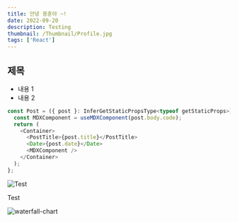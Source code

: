 ```yaml
---
title: 안녕 용훈아 ~!
date: 2022-09-20
description: Testing
thumbnail: /Thumbnail/Profile.jpg
tags: ['React']
---
```


## 제목

- 내용 1
- 내용 2

```javascript
const Post = ({ post }: InferGetStaticPropsType<typeof getStaticProps>) => {
  const MDXComponent = useMDXComponent(post.body.code);
  return (
    <Container>
      <PostTitle>{post.title}</PostTitle>
      <Date>{post.date}</Date>
      <MDXComponent />
    </Container>
  );
};
```

![Test](/assets/Profile.jpg)

Test

![waterfall-chart](https://raw.githubusercontent.com/Songchangyeop/Blog/main/assets/Profile.jpg)
